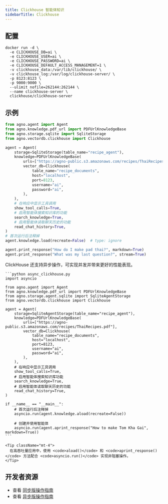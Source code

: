 ```yaml
---
title: Clickhouse 智能体知识
sidebarTitle: Clickhouse
---
```

## 配置

```shell
docker run -d \
  -e CLICKHOUSE_DB=ai \
  -e CLICKHOUSE_USER=ai \
  -e CLICKHOUSE_PASSWORD=ai \
  -e CLICKHOUSE_DEFAULT_ACCESS_MANAGEMENT=1 \
  -v clickhouse_data:/var/lib/clickhouse/ \
  -v clickhouse_log:/var/log/clickhouse-server/ \
  -p 8123:8123 \
  -p 9000:9000 \
  --ulimit nofile=262144:262144 \
  --name clickhouse-server \
  clickhouse/clickhouse-server
```

## 示例

```python agent_with_knowledge.py
from agno.agent import Agent
from agno.knowledge.pdf_url import PDFUrlKnowledgeBase
from agno.storage.sqlite import SqliteStorage
from agno.vectordb.clickhouse import Clickhouse

agent = Agent(
    storage=SqliteStorage(table_name="recipe_agent"),
    knowledge=PDFUrlKnowledgeBase(
        urls=["https://agno-public.s3.amazonaws.com/recipes/ThaiRecipes.pdf"],
        vector_db=Clickhouse(
            table_name="recipe_documents",
            host="localhost",
            port=8123,
            username="ai",
            password="ai",
        ),
    ),
    # 在响应中显示工具调用
    show_tool_calls=True,
    # 启用智能体搜索知识库的功能
    search_knowledge=True,
    # 启用智能体读取聊天历史的功能
    read_chat_history=True,
)
# 首次运行后注释掉
agent.knowledge.load(recreate=False)  # type: ignore

agent.print_response("How do I make pad thai?", markdown=True)
agent.print_response("What was my last question?", stream=True)
```

<Card title="异步支持 ⚡">
  <div className="mt-2">
    <p>
      ClickHouse 还支持异步操作，可实现并发并带来更好的性能表现。
    </p>
    
    ```python async_clickhouse.py
    import asyncio

    from agno.agent import Agent
    from agno.knowledge.pdf_url import PDFUrlKnowledgeBase
    from agno.storage.agent.sqlite import SqliteAgentStorage
    from agno.vectordb.clickhouse import Clickhouse

    agent = Agent(
        storage=SqliteAgentStorage(table_name="recipe_agent"),
        knowledge=PDFUrlKnowledgeBase(
            urls=["https://agno-public.s3.amazonaws.com/recipes/ThaiRecipes.pdf"],
            vector_db=Clickhouse(
                table_name="recipe_documents",
                host="localhost",
                port=8123,
                username="ai",
                password="ai",
            ),
        ),
        # 在响应中显示工具调用
        show_tool_calls=True,
        # 启用智能体搜索知识库功能
        search_knowledge=True,
        # 启用智能体读取聊天历史的功能
        read_chat_history=True,
    )

    if __name__ == "__main__":
        # 首次运行后注释掉
        asyncio.run(agent.knowledge.aload(recreate=False))

        # 创建并使用智能体
        asyncio.run(agent.aprint_response("How to make Tom Kha Gai", markdown=True))
    ```
    
    <Tip className="mt-4">
      在高吞吐量应用中，使用 <code>aload()</code> 和 <code>aprint_response()</code> 方法配合 <code>asyncio.run()</code> 实现非阻塞操作。
    </Tip>
  </div>
</Card>

## 开发者资源

- 查看 [同步版操作指南](https://github.com/agno-agi/agno/blob/main/cookbook/agent_concepts/knowledge/vector_dbs/clickhouse_db/clickhouse.py)
- 查看 [异步版操作指南](https://github.com/agno-agi/agno/blob/main/cookbook/agent_concepts/knowledge/vector_dbs/clickhouse_db/async_clickhouse.py)